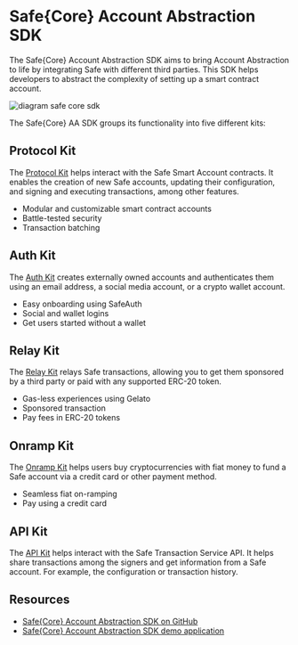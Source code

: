 
# Safe\{Core\} Account Abstraction SDK

The Safe\{Core\} Account Abstraction SDK aims to bring Account Abstraction to life by integrating Safe with different third parties. This SDK helps developers to abstract the complexity of setting up a smart contract account.

![diagram safe core sdk](../../assets/diagram-safe-core-sdk.png)

The Safe\{Core\} AA SDK groups its functionality into five different kits:

## Protocol Kit

The [Protocol Kit](./protocol-kit.mdx) helps interact with the Safe Smart Account contracts. It enables the creation of new Safe accounts, updating their configuration, and signing and executing transactions, among other features.

- Modular and customizable smart contract accounts
- Battle-tested security
- Transaction batching

<Grid container mt={3}>
  <CustomCard
    title={'Protocol Kit'}
    description={'Learn about the Protocol Kit and the Safe Smart Account contracts integration.'}
    url={'./protocol-kit'}
    newTab={false}
  />
</Grid>

## Auth Kit

The [Auth Kit](./auth-kit.mdx) creates externally owned accounts and authenticates them using an email address, a social media account, or a crypto wallet account.

- Easy onboarding using SafeAuth
- Social and wallet logins
- Get users started without a wallet

<Grid container mt={3}>
  <CustomCard
    title={'Auth Kit'}
    description={'Learn about the Auth Kit and the pack integrating Web3Auth.'}
    url={'./auth-kit'}
    newTab={false}
  />
</Grid>

## Relay Kit

The [Relay Kit](./relay-kit.mdx) relays Safe transactions, allowing you to get them sponsored by a third party or paid with any supported ERC-20 token.

- Gas-less experiences using Gelato
- Sponsored transaction
- Pay fees in ERC-20 tokens

<Grid container mt={3}>
  <CustomCard
    title={'Relay Kit'}
    description={'Learn about the Relay Kit and the pack integrating Gelato.'}
    url={'./relay-kit'}
    newTab={false}
  />
</Grid>

## Onramp Kit

The [Onramp Kit](./onramp-kit.mdx) helps users buy cryptocurrencies with fiat money to fund a Safe account via a credit card or other payment method.

- Seamless fiat on-ramping
- Pay using a credit card

<Grid container mt={3}>
  <CustomCard
    title={'Onramp Kit'}
    description={'Learn about the Onramp Kit and the packs integrating Monerium and Stripe.'}
    url={'./onramp-kit'}
    newTab={false}
  />
</Grid>

## API Kit

The [API Kit](./api-kit.mdx) helps interact with the Safe Transaction Service API. It helps share transactions among the signers and get information from a Safe account. For example, the configuration or transaction history.

<Grid container mt={3}>
  <CustomCard
    title={'API Kit'}
    description={'Learn about the API Kit and the integration with the Safe Transaction Service.'}
    url={'./api-kit'}
    newTab={false}
  />
</Grid>

## Resources
- [Safe\{Core\} Account Abstraction SDK on GitHub](https://github.com/safe-global/safe-core-sdk)
- [Safe\{Core\} Account Abstraction SDK demo application](https://github.com/5afe/account-abstraction-demo-ui)
